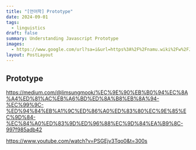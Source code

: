 ```yaml
---
title: "[언어학] Prototype"
date: 2024-09-01
tags:
  - linguistics
draft: false
summary: Understanding Javascript Prototype
images:
  - https://www.google.com/url?sa=i&url=https%3A%2F%2Fnamu.wiki%2Fw%2FJavaScript%3Frev%3D627&psig=AOvVaw2kXs5j_nR-g1ns1XUlNFSj&ust=1728456530559000&source=images&cd=vfe&opi=89978449&ved=0CBQQjRxqFwoTCLjCjb6Y_ogDFQAAAAAdAAAAABAE
layout: PostLayout
---
```


## Prototype

https://medium.com/@limsungmook/%EC%9E%90%EB%B0%94%EC%8A%A4%ED%81%AC%EB%A6%BD%ED%8A%B8%EB%8A%94-%EC%99%9C-%ED%94%84%EB%A1%9C%ED%86%A0%ED%83%80%EC%9E%85%EC%9D%84-%EC%84%A0%ED%83%9D%ED%96%88%EC%9D%84%EA%B9%8C-997f985adb42

https://www.youtube.com/watch?v=PSGEjv3Tqo0&t=300s